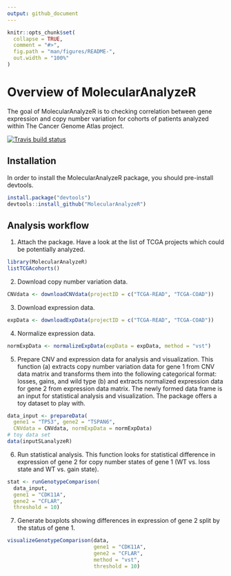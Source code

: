 ```yaml
---
output: github_document
---
```


```r
knitr::opts_chunk$set(
  collapse = TRUE,
  comment = "#>",
  fig.path = "man/figures/README-",
  out.width = "100%"
)
```

# Overview of MolecularAnalyzeR

The goal of MolecularAnalyzeR is to checking correlation between gene expression 
and copy number variation for cohorts of patients analyzed within The Cancer 
Genome Atlas project.

<!-- badges: start -->
  [![Travis build status](https://travis-ci.com/kkolmus/MolecularAnalyzeR.svg?branch=main)](https://travis-ci.com/kkolmus/MolecularAnalyzeR)
  <!-- badges: end -->

## Installation

In order to install the MolecularAnalyzeR package, 
you should pre-install devtools.

``` r
install.package("devtools")
devtools::install_github("MolecularAnalyzeR")
```

## Analysis workflow

1. Attach the package. Have a look at the list of TCGA projects which could be potentially analyzed.

```r
library(MolecularAnalyzeR)
listTCGAcohorts()
```

2. Download copy number variation data.

```r
CNVdata <- downloadCNVdata(projectID = c("TCGA-READ", "TCGA-COAD"))
```

3. Download expression data.

```r
expData <- downloadExpData(projectID = c("TCGA-READ", "TCGA-COAD"))
```

4. Normalize expression data.

```r
normExpData <- normalizeExpData(expData = expData, method = "vst")
```

5. Prepare CNV and expression data for analysis and visualization. This function (a) extracts copy number variation data for gene 1 from CNV data matrix and transforms them into the following categorical format: losses, gains, and wild type (b) and extracts normalized expression data for gene 2 from expression data matrix. The newly formed data frame is an input for statistical analysis and visualization. The package offers a toy dataset to play with.

``` r
data_input <- prepareData(
  gene1 = "TP53", gene2 = "TSPAN6", 
  CNVdata = CNVdata, normExpData = normExpData)
# toy data set
data(inputSLanalyzeR)
```

6. Run statistical analysis. This function looks for statistical difference in expression of gene 2 for copy number states of gene 1 (WT vs. loss state and WT vs. gain state).

``` r
stat <- runGenotypeComparison(
  data_input,
  gene1 = "CDK11A",
  gene2 = "CFLAR",
  threshold = 10)
```

7. Generate boxplots showing differences in expression of gene 2 split by the status of gene 1.

``` r
visualizeGenotypeComparison(data,
                            gene1 = "CDK11A",
                            gene2 = "CFLAR",
                            method = "vst",
                            threshold = 10)
```
